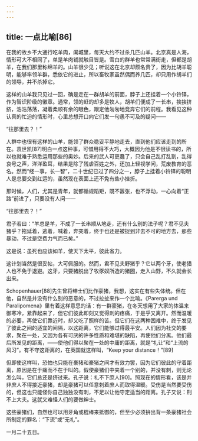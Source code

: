```yaml
---
---
---
```

title: 一点比喻[86]
---




在我的故乡不大通行吃羊肉，阖城里，每天大约不过杀几匹山羊。北京真是人海，情形可大不相同了，单是羊肉铺就触目皆是。雪白的群羊也常常满街走，但都是胡羊，在我们那里称绵羊的。山羊很少见；听说这在北京却颇名贵了，因为比胡羊聪明，能够率领羊群，悉依它的进止，所以畜牧家虽然偶而养几匹，却只用作胡羊们的领导，并不杀掉它。

这样的山羊我只见过一回，确是走在一群胡羊的前面，脖子上还挂着一个小铃铎，作为智识阶级的徽章。通常，领的赶的却多是牧人，胡羊们便成了一长串，挨挨挤挤，浩浩荡荡，凝着柔顺有余的眼色，跟定他匆匆地竞奔它们的前程。我看见这种认真的忙迫的情形时，心里总想开口向它们发一句愚不可及的疑问——

“往那里去？！”

人群中也很有这样的山羊，能领了群众稳妥平静地走去，直到他们应该走到的所在。袁世凯[87]明白一点这种事，可惜用得不大巧，大概因为他是不很读书的，所以也就难于熟悉运用那些的奥妙。后来的武人可更蠢了，只会自己乱打乱割，乱得哀号之声，洋洋盈耳，结果是除了残虐百姓之外，还加上轻视学问，荒废教育的恶名。然而“经一事，长一智”，二十世纪已过了四分之一，脖子上挂着小铃铎的聪明人是总要交到红运的，虽然现在表面上还不免有些小挫折。

那时候，人们，尤其是青年，就都循规蹈矩，既不嚣张，也不浮动，一心向着“正路”前进了，只要没有人问——

“往那里去？！”





君子若曰：“羊总是羊，不成了一长串顺从地走，还有什么别的法子呢？君不见夫猪乎？拖延着，逃着，喊着，奔突着，终于也还是被捉到非去不可的地方去，那些暴动，不过是空费力气而已矣。”

这是说：虽死也应该如羊，使天下太平，彼此省力。

这计划当然是很妥帖，大可佩服的。然而，君不见夫野猪乎？它以两个牙，使老猎人也不免于退避。这牙，只要猪脱出了牧豕奴所造的猪圈，走入山野，不久就会长出来。





Schopenhauer[88]先生曾将绅士们比作豪猪，我想，这实在有些失体统。但在他，自然是并没有什么别的恶意的，不过拉扯来作一个比喻。《Parerga und Paralipomena》里有着这样意思的话：有一群豪猪，在冬天想用了大家的体温来御寒冷，紧靠起来了，但它们彼此即刻又觉得刺的疼痛，于是乎又离开。然而温暖的必要，再使它们靠近时，却又吃了照样的苦。但它们在这两种困难中，终于发见了彼此之间的适宜的间隔，以这距离，它们能够过得最平安。人们因为社交的要求，聚在一处，又因为各有可厌的许多性质和难堪的缺陷，再使他们分离。他们最后所发见的距离，——使他们得以聚在一处的中庸的距离，就是“礼让”和“上流的风习”。有不守这距离的，在英国就这样叫，“Keep your distance！”[89]

但即使这样叫，恐怕也只能在豪猪和豪猪之间才有效力罢，因为它们彼此的守着距离，原因是在于痛而不在于叫的。假使豪猪们中夹着一个别的，并没有刺，则无论怎么叫，它们总还是挤过来。孔子说：礼不下庶人[90]。照现在的情形看，该是并非庶人不得接近豪猪，却是豪猪可以任意刺着庶人而取得温暖。受伤是当然要受伤的，但这也只能怪你自己独独没有刺，不足以让他守定适当的距离。孔子又说：刑不上大夫。这就又难怪人们的要做绅士。

这些豪猪们，自然也可以用牙角或棍棒来抵御的，但至少必须拚出背一条豪猪社会所制定的罪名：“下流”或“无礼”。

一月二十五日。
